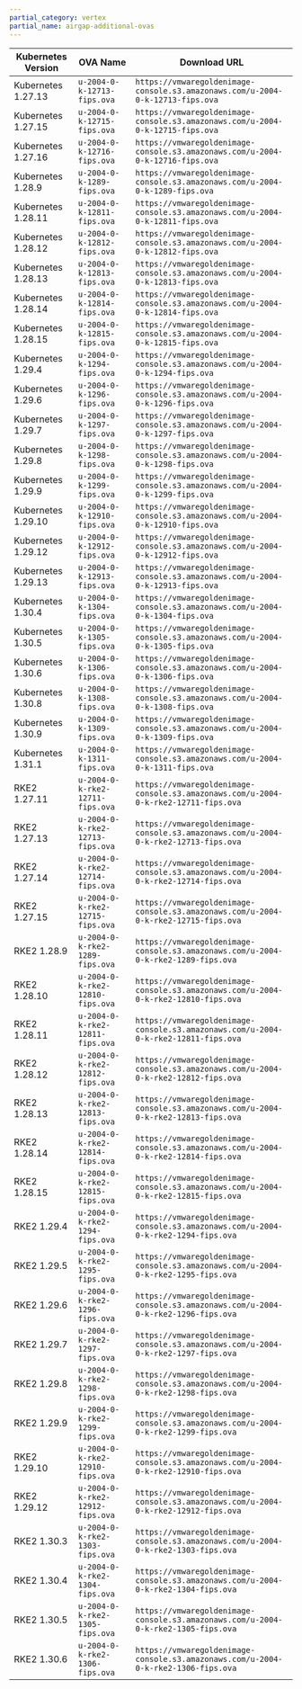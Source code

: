 ```yaml
---
partial_category: vertex
partial_name: airgap-additional-ovas
---
```


| **Kubernetes Version** | **OVA Name**                   | **Download URL**                                                                    |
| ---------------------- | ------------------------------ | ----------------------------------------------------------------------------------- |
| Kubernetes 1.27.13     | `u-2004-0-k-12713-fips.ova`      | `https://vmwaregoldenimage-console.s3.amazonaws.com/u-2004-0-k-12713-fips.ova`      |
| Kubernetes 1.27.15     | `u-2004-0-k-12715-fips.ova`      | `https://vmwaregoldenimage-console.s3.amazonaws.com/u-2004-0-k-12715-fips.ova`      |
| Kubernetes 1.27.16     | `u-2004-0-k-12716-fips.ova`      | `https://vmwaregoldenimage-console.s3.amazonaws.com/u-2004-0-k-12716-fips.ova`      |
| Kubernetes 1.28.9      | `u-2004-0-k-1289-fips.ova`       | `https://vmwaregoldenimage-console.s3.amazonaws.com/u-2004-0-k-1289-fips.ova`       |
| Kubernetes 1.28.11     | `u-2004-0-k-12811-fips.ova`      | `https://vmwaregoldenimage-console.s3.amazonaws.com/u-2004-0-k-12811-fips.ova`      |
| Kubernetes 1.28.12     | `u-2004-0-k-12812-fips.ova`      | `https://vmwaregoldenimage-console.s3.amazonaws.com/u-2004-0-k-12812-fips.ova`      |
| Kubernetes 1.28.13     | `u-2004-0-k-12813-fips.ova`      | `https://vmwaregoldenimage-console.s3.amazonaws.com/u-2004-0-k-12813-fips.ova`      |
| Kubernetes 1.28.14     | `u-2004-0-k-12814-fips.ova`      | `https://vmwaregoldenimage-console.s3.amazonaws.com/u-2004-0-k-12814-fips.ova`      |
| Kubernetes 1.28.15     | `u-2004-0-k-12815-fips.ova`      | `https://vmwaregoldenimage-console.s3.amazonaws.com/u-2004-0-k-12815-fips.ova`      |
| Kubernetes 1.29.4      | `u-2004-0-k-1294-fips.ova`       | `https://vmwaregoldenimage-console.s3.amazonaws.com/u-2004-0-k-1294-fips.ova`       |
| Kubernetes 1.29.6      | `u-2004-0-k-1296-fips.ova`       | `https://vmwaregoldenimage-console.s3.amazonaws.com/u-2004-0-k-1296-fips.ova`       |
| Kubernetes 1.29.7      | `u-2004-0-k-1297-fips.ova`       | `https://vmwaregoldenimage-console.s3.amazonaws.com/u-2004-0-k-1297-fips.ova`       |
| Kubernetes 1.29.8      | `u-2004-0-k-1298-fips.ova`       | `https://vmwaregoldenimage-console.s3.amazonaws.com/u-2004-0-k-1298-fips.ova`       |
| Kubernetes 1.29.9      | `u-2004-0-k-1299-fips.ova`       | `https://vmwaregoldenimage-console.s3.amazonaws.com/u-2004-0-k-1299-fips.ova`       |
| Kubernetes 1.29.10     | `u-2004-0-k-12910-fips.ova`      | `https://vmwaregoldenimage-console.s3.amazonaws.com/u-2004-0-k-12910-fips.ova`      |
| Kubernetes 1.29.12     | `u-2004-0-k-12912-fips.ova`      | `https://vmwaregoldenimage-console.s3.amazonaws.com/u-2004-0-k-12912-fips.ova`      |
| Kubernetes 1.29.13     | `u-2004-0-k-12913-fips.ova`      | `https://vmwaregoldenimage-console.s3.amazonaws.com/u-2004-0-k-12913-fips.ova`      |
| Kubernetes 1.30.4      | `u-2004-0-k-1304-fips.ova`       | `https://vmwaregoldenimage-console.s3.amazonaws.com/u-2004-0-k-1304-fips.ova`       |
| Kubernetes 1.30.5      | `u-2004-0-k-1305-fips.ova`       | `https://vmwaregoldenimage-console.s3.amazonaws.com/u-2004-0-k-1305-fips.ova`       |
| Kubernetes 1.30.6      | `u-2004-0-k-1306-fips.ova`       | `https://vmwaregoldenimage-console.s3.amazonaws.com/u-2004-0-k-1306-fips.ova`       |
| Kubernetes 1.30.8      | `u-2004-0-k-1308-fips.ova`       | `https://vmwaregoldenimage-console.s3.amazonaws.com/u-2004-0-k-1308-fips.ova`       |
| Kubernetes 1.30.9      | `u-2004-0-k-1309-fips.ova`       | `https://vmwaregoldenimage-console.s3.amazonaws.com/u-2004-0-k-1309-fips.ova`       |
| Kubernetes 1.31.1      | `u-2004-0-k-1311-fips.ova`       | `https://vmwaregoldenimage-console.s3.amazonaws.com/u-2004-0-k-1311-fips.ova`       |
| RKE2 1.27.11           | `u-2004-0-k-rke2-12711-fips.ova` | `https://vmwaregoldenimage-console.s3.amazonaws.com/u-2004-0-k-rke2-12711-fips.ova` |
| RKE2 1.27.13           | `u-2004-0-k-rke2-12713-fips.ova` | `https://vmwaregoldenimage-console.s3.amazonaws.com/u-2004-0-k-rke2-12713-fips.ova` |
| RKE2 1.27.14           | `u-2004-0-k-rke2-12714-fips.ova` | `https://vmwaregoldenimage-console.s3.amazonaws.com/u-2004-0-k-rke2-12714-fips.ova` |
| RKE2 1.27.15           | `u-2004-0-k-rke2-12715-fips.ova` | `https://vmwaregoldenimage-console.s3.amazonaws.com/u-2004-0-k-rke2-12715-fips.ova` |
| RKE2 1.28.9            | `u-2004-0-k-rke2-1289-fips.ova`  | `https://vmwaregoldenimage-console.s3.amazonaws.com/u-2004-0-k-rke2-1289-fips.ova`  |
| RKE2 1.28.10           | `u-2004-0-k-rke2-12810-fips.ova` | `https://vmwaregoldenimage-console.s3.amazonaws.com/u-2004-0-k-rke2-12810-fips.ova` |
| RKE2 1.28.11           | `u-2004-0-k-rke2-12811-fips.ova` | `https://vmwaregoldenimage-console.s3.amazonaws.com/u-2004-0-k-rke2-12811-fips.ova` |
| RKE2 1.28.12           | `u-2004-0-k-rke2-12812-fips.ova` | `https://vmwaregoldenimage-console.s3.amazonaws.com/u-2004-0-k-rke2-12812-fips.ova` |
| RKE2 1.28.13           | `u-2004-0-k-rke2-12813-fips.ova` | `https://vmwaregoldenimage-console.s3.amazonaws.com/u-2004-0-k-rke2-12813-fips.ova` |
| RKE2 1.28.14           | `u-2004-0-k-rke2-12814-fips.ova` | `https://vmwaregoldenimage-console.s3.amazonaws.com/u-2004-0-k-rke2-12814-fips.ova` |
| RKE2 1.28.15           | `u-2004-0-k-rke2-12815-fips.ova` | `https://vmwaregoldenimage-console.s3.amazonaws.com/u-2004-0-k-rke2-12815-fips.ova` |
| RKE2 1.29.4            | `u-2004-0-k-rke2-1294-fips.ova`  | `https://vmwaregoldenimage-console.s3.amazonaws.com/u-2004-0-k-rke2-1294-fips.ova`  |
| RKE2 1.29.5            | `u-2004-0-k-rke2-1295-fips.ova`  | `https://vmwaregoldenimage-console.s3.amazonaws.com/u-2004-0-k-rke2-1295-fips.ova`  |
| RKE2 1.29.6            | `u-2004-0-k-rke2-1296-fips.ova`  | `https://vmwaregoldenimage-console.s3.amazonaws.com/u-2004-0-k-rke2-1296-fips.ova`  |
| RKE2 1.29.7            | `u-2004-0-k-rke2-1297-fips.ova`  | `https://vmwaregoldenimage-console.s3.amazonaws.com/u-2004-0-k-rke2-1297-fips.ova`  |
| RKE2 1.29.8            | `u-2004-0-k-rke2-1298-fips.ova`  | `https://vmwaregoldenimage-console.s3.amazonaws.com/u-2004-0-k-rke2-1298-fips.ova`  |
| RKE2 1.29.9            | `u-2004-0-k-rke2-1299-fips.ova`  | `https://vmwaregoldenimage-console.s3.amazonaws.com/u-2004-0-k-rke2-1299-fips.ova`  |
| RKE2 1.29.10           | `u-2004-0-k-rke2-12910-fips.ova` | `https://vmwaregoldenimage-console.s3.amazonaws.com/u-2004-0-k-rke2-12910-fips.ova` |
| RKE2 1.29.12           | `u-2004-0-k-rke2-12912-fips.ova` | `https://vmwaregoldenimage-console.s3.amazonaws.com/u-2004-0-k-rke2-12912-fips.ova` |
| RKE2 1.30.3            | `u-2004-0-k-rke2-1303-fips.ova`  | `https://vmwaregoldenimage-console.s3.amazonaws.com/u-2004-0-k-rke2-1303-fips.ova`  |
| RKE2 1.30.4            | `u-2004-0-k-rke2-1304-fips.ova`  | `https://vmwaregoldenimage-console.s3.amazonaws.com/u-2004-0-k-rke2-1304-fips.ova`  |
| RKE2 1.30.5            | `u-2004-0-k-rke2-1305-fips.ova`  | `https://vmwaregoldenimage-console.s3.amazonaws.com/u-2004-0-k-rke2-1305-fips.ova`  |
| RKE2 1.30.6            | `u-2004-0-k-rke2-1306-fips.ova`  | `https://vmwaregoldenimage-console.s3.amazonaws.com/u-2004-0-k-rke2-1306-fips.ova`  |